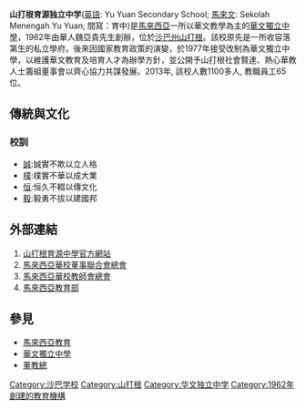 {{Infobox_School
| name = 山打根育源独立中学
| native_name = Yu Yuan Secondary  School
| image =
| motto = 誠 樸 恒 毅
| established = 1962年創立學校<br />1977年改制成[[私立中學|私立中學]]
| type = [[華文獨立中學|華文獨立中學]]
| district = {{MYS}}[[沙巴州|沙巴州]][[山打根|山打根]]
| principal = 
| faculty =
| staff =
| students =
| colors =
| magazine =
| website = http://www.yuyuan.ws/
| address = 7 Km, Jalan Utara, 90000 Sandakan, [[Sabah|Sabah]],[[Malaysia|Malaysia]].
| coordinates = {{coord|5.855248|N|118.076445|E|display=inline,title}}
}}

'''山打根育源独立中学'''([[英語|英語]]: Yu Yuan Secondary  School; [[馬來文|馬來文]]: Sekolah Menengah Yu Yuan; 間寫：育中)是[[馬來西亞|馬來西亞]]一所以華文教學為主的[[華文獨立中學|華文獨立中學]]，1962年由華人魏亞貴先生創辦，位於[[沙巴州|沙巴州]][[山打根|山打根]]。該校原先是一所收容落第生的私立學府，後來因國家教育政策的演變，於1977年接受改制為華文獨立中學，以維護華文教育及培育人才為辦學方針，並公開予山打根社會賢達、熱心華教人士籌組董事會以齊心協力共謀發展。2013年, 該校人數1100多人, 教職員工65位。

==傳統與文化==
===校訓===
* [[誠|誠]]:誠實不欺以立人格
* [[樸|樸]]:樸實不華以成大業
* [[恒|恒]]:恒久不輟以傳文化
* [[毅|毅]]:毅勇不拔以建國邦

==外部連結==
#[HTTP://www.yuyuan.ws 山打根育源中學官方網站] {{Wayback|url=http://www.yuyuan.ws/ |date=20141218120209 }} {{zh}}
#[HTTP://www.djz.edu.my 馬來西亞華校董事聯合會總會] {{Wayback|url=http://www.djz.edu.my/ |date=20200621092541 }} {{zh}}
#[https://web.archive.org/web/20170201235512/http://web.jiaozong.org.my/ 馬來西亞華校教師會總會] {{zh}}
#[https://web.archive.org/web/20161211060452/http://moe.gov.my/en/home 馬來西亞教育部] {{en}}

==參見==
* [[馬來西亞教育|馬來西亞教育]]
* [[華文獨立中學|華文獨立中學]]
* [[董教總|董教總]]

{{馬來西亞華文獨中}}
[[Category:沙巴学校|Category:沙巴学校]]
[[Category:山打根|Category:山打根]]
[[Category:华文独立中学|Category:华文独立中学]]
[[Category:1962年創建的教育機構|Category:1962年創建的教育機構]]